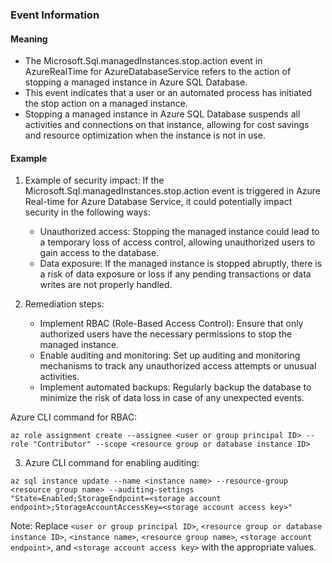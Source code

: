 
### Event Information

#### Meaning

- The Microsoft.Sql.managedInstances.stop.action event in AzureRealTime for AzureDatabaseService refers to the action of stopping a managed instance in Azure SQL Database.
- This event indicates that a user or an automated process has initiated the stop action on a managed instance.
- Stopping a managed instance in Azure SQL Database suspends all activities and connections on that instance, allowing for cost savings and resource optimization when the instance is not in use.

#### Example

1. Example of security impact: If the Microsoft.Sql.managedInstances.stop.action event is triggered in Azure Real-time for Azure Database Service, it could potentially impact security in the following ways:
   - Unauthorized access: Stopping the managed instance could lead to a temporary loss of access control, allowing unauthorized users to gain access to the database.
   - Data exposure: If the managed instance is stopped abruptly, there is a risk of data exposure or loss if any pending transactions or data writes are not properly handled.

2. Remediation steps:
   - Implement RBAC (Role-Based Access Control): Ensure that only authorized users have the necessary permissions to stop the managed instance.
   - Enable auditing and monitoring: Set up auditing and monitoring mechanisms to track any unauthorized access attempts or unusual activities.
   - Implement automated backups: Regularly backup the database to minimize the risk of data loss in case of any unexpected events.

Azure CLI command for RBAC:
```
az role assignment create --assignee <user or group principal ID> --role "Contributor" --scope <resource group or database instance ID>
```

3. Azure CLI command for enabling auditing:
```
az sql instance update --name <instance name> --resource-group <resource group name> --auditing-settings "State=Enabled;StorageEndpoint=<storage account endpoint>;StorageAccountAccessKey=<storage account access key>"
```

Note: Replace `<user or group principal ID>`, `<resource group or database instance ID>`, `<instance name>`, `<resource group name>`, `<storage account endpoint>`, and `<storage account access key>` with the appropriate values.


